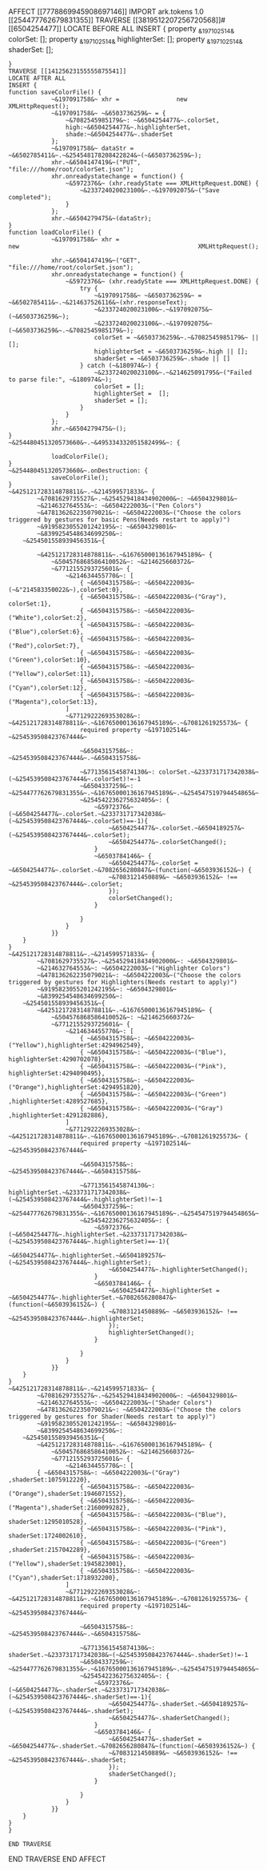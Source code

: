 AFFECT [[7778869945908697146]]
IMPORT ark.tokens 1.0 [[254477762679831355]]
TRAVERSE [[3819512207256720568]]#[[6504254477]]
LOCATE BEFORE ALL
INSERT {
	property ~&197102514&~ colorSet: [];
	property ~&197102514&~ highlighterSet: [];
	property ~&197102514&~ shaderSet: [];

	}
	TRAVERSE [[14125623155555875541]]
	LOCATE AFTER ALL
	INSERT {
	function saveColorFile() {
				~&197091758&~ xhr =                new               XMLHttpRequest();
				~&197091758&~ ~&6503736259&~ = {
					~&7082545985179&~: ~&6504254477&~.colorSet,
					high:~&6504254477&~.highlighterSet,
					shade:~&6504254477&~.shaderSet
				};
				~&197091758&~ dataStr = ~&6502785411&~.~&254548178208422824&~(~&6503736259&~);
				xhr.~&6504147419&~("PUT", "file:///home/root/colorSet.json"); 
				xhr.onreadystatechange = function() {
					~&5972376&~ (xhr.readyState === XMLHttpRequest.DONE) {
						~&233724020023100&~.~&197092075&~("Save completed");
					}
				};
				xhr.~&6504279475&~(dataStr);
	}
	function loadColorFile() {
				~&197091758&~ xhr =                                                  new                                                  XMLHttpRequest();
			
				xhr.~&6504147419&~("GET", "file:///home/root/colorSet.json"); 
				xhr.onreadystatechange = function() {
					~&5972376&~ (xhr.readyState === XMLHttpRequest.DONE) {
						try {
							~&197091758&~ ~&6503736259&~ = ~&6502785411&~.~&214637526116&~(xhr.responseText);
							~&233724020023100&~.~&197092075&~(~&6503736259&~);
							~&233724020023100&~.~&197092075&~(~&6503736259&~.~&7082545985179&~);
							colorSet = ~&6503736259&~.~&7082545985179&~ || [];
							highlighterSet = ~&6503736259&~.high || [];
							shaderSet = ~&6503736259&~.shade || []
						} catch (~&180974&~) {
							~&233724020023100&~.~&214625091795&~("Failed to parse file:", ~&180974&~);
							colorSet = [];
							highlighterSet =  [];
							shaderSet = [];
						}
					}
				};
				xhr.~&6504279475&~();
	}
	~&254480451320573660&~.~&495334332051582499&~: {

				loadColorFile();
	}
	~&254480451320573660&~.onDestruction: {
				saveColorFile();
	}
	~&425121728314878811&~.~&214599571833&~ {
            ~&7081629735527&~.~&254529418434902000&~: ~&6504329801&~
            ~&214632764553&~: ~&6504222003&~("Pen Colors")
            ~&478136262235079021&~: ~&6504222003&~("Choose the colors triggered by gestures for basic Pens(Needs restart to apply)")
            ~&9195823055201242195&~: ~&6504329801&~
            ~&8399254548634699250&~: 
	    ~&254501558939456351&~{

			~&425121728314878811&~.~&16765000136167945189&~ {
     			~&504576868586410052&~: ~&214625660372&~
    			~&7712155293725601&~ {
                   	~&214634455770&~: [
                        { ~&6504315758&~: ~&6504222003&~(~&"214583350022&~),colorSet:0},
                        { ~&6504315758&~: ~&6504222003&~("Gray"), colorSet:1},
                        { ~&6504315758&~: ~&6504222003&~("White"),colorSet:2},
                        { ~&6504315758&~: ~&6504222003&~("Blue"),colorSet:6},
                        { ~&6504315758&~: ~&6504222003&~("Red"),colorSet:7},
                        { ~&6504315758&~: ~&6504222003&~("Green"),colorSet:10},
                        { ~&6504315758&~: ~&6504222003&~("Yellow"),colorSet:11},
                        { ~&6504315758&~: ~&6504222003&~("Cyan"),colorSet:12},
                        { ~&6504315758&~: ~&6504222003&~("Magenta"),colorSet:13},
                   	]
                   	~&7712922269353028&~: ~&425121728314878811&~.~&16765000136167945189&~.~&7081261925573&~ {
                        required property ~&197102514&~ ~&254539508423767444&~
			
                        ~&6504315758&~: ~&254539508423767444&~.~&6504315758&~

                        ~&7713561545874130&~: colorSet.~&233731717342038&~(~&254539508423767444&~.colorSet)!=-1
						~&6504337259&~: ~&254477762679831355&~.~&16765000136167945189&~.~&254547519794454865&~
						~&254542236275632405&~: {
							~&5972376&~ (~&6504254477&~.colorSet.~&233731717342038&~(~&254539508423767444&~.colorSet)==-1){
								~&6504254477&~.colorSet.~&6504189257&~(~&254539508423767444&~.colorSet);
								~&6504254477&~.colorSetChanged();
							}
							~&6503784146&~ {
								~&6504254477&~.colorSet = ~&6504254477&~.colorSet.~&7082656280847&~(function(~&6503936152&~) {
								~&7083121450889&~ ~&6503936152&~ !== ~&254539508423767444&~.colorSet;
								});
								colorSetChanged();
							}

						}
                    }
                }}
		}
	}		
	~&425121728314878811&~.~&214599571833&~ {
            ~&7081629735527&~.~&254529418434902000&~: ~&6504329801&~
            ~&214632764553&~: ~&6504222003&~("Highlighter Colors")
            ~&478136262235079021&~: ~&6504222003&~("Choose the colors triggered by gestures for Highlighters(Needs restart to apply)")
            ~&9195823055201242195&~: ~&6504329801&~
            ~&8399254548634699250&~: 
	    ~&254501558939456351&~{
			~&425121728314878811&~.~&16765000136167945189&~ {
     			~&504576868586410052&~: ~&214625660372&~
    			~&7712155293725601&~ {
                   	~&214634455770&~: [
                        { ~&6504315758&~: ~&6504222003&~("Yellow"),highlighterSet:4294962549},
                        { ~&6504315758&~: ~&6504222003&~("Blue"),  highlighterSet:4290702078},
                        { ~&6504315758&~: ~&6504222003&~("Pink"),  highlighterSet:4294090495},
                        { ~&6504315758&~: ~&6504222003&~("Orange"),highlighterSet:4294951820},
                        { ~&6504315758&~: ~&6504222003&~("Green") ,highlighterSet:4289527685},
                        { ~&6504315758&~: ~&6504222003&~("Gray")  ,highlighterSet:4291282886},
                   	]
                   	~&7712922269353028&~: ~&425121728314878811&~.~&16765000136167945189&~.~&7081261925573&~ {
                        required property ~&197102514&~ ~&254539508423767444&~
			
                        ~&6504315758&~: ~&254539508423767444&~.~&6504315758&~

                        ~&7713561545874130&~: highlighterSet.~&233731717342038&~(~&254539508423767444&~.highlighterSet)!=-1
						~&6504337259&~: ~&254477762679831355&~.~&16765000136167945189&~.~&254547519794454865&~
						~&254542236275632405&~: {
							~&5972376&~ (~&6504254477&~.highlighterSet.~&233731717342038&~(~&254539508423767444&~.highlighterSet)==-1){
								~&6504254477&~.highlighterSet.~&6504189257&~(~&254539508423767444&~.highlighterSet);
								~&6504254477&~.highlighterSetChanged();
							}
							~&6503784146&~ {
								~&6504254477&~.highlighterSet = ~&6504254477&~.highlighterSet.~&7082656280847&~(function(~&6503936152&~) {
								~&7083121450889&~ ~&6503936152&~ !== ~&254539508423767444&~.highlighterSet;
								});
								highlighterSetChanged();
							}

						}
                    }
                }}
		}
	}		
	~&425121728314878811&~.~&214599571833&~ {
            ~&7081629735527&~.~&254529418434902000&~: ~&6504329801&~
            ~&214632764553&~: ~&6504222003&~("Shader Colors")
            ~&478136262235079021&~: ~&6504222003&~("Choose the colors triggered by gestures for Shader(Needs restart to apply)")
            ~&9195823055201242195&~: ~&6504329801&~
            ~&8399254548634699250&~: 
	    ~&254501558939456351&~{
			~&425121728314878811&~.~&16765000136167945189&~ {
     			~&504576868586410052&~: ~&214625660372&~
    			~&7712155293725601&~ {
                   	~&214634455770&~: [
			{ ~&6504315758&~: ~&6504222003&~("Gray")  ,shaderSet:1075912220},
                        { ~&6504315758&~: ~&6504222003&~("Orange"),shaderSet:1946071552},
                        { ~&6504315758&~: ~&6504222003&~("Magenta"),shaderSet:2160099282},
                        { ~&6504315758&~: ~&6504222003&~("Blue"),  shaderSet:1295010528},
                        { ~&6504315758&~: ~&6504222003&~("Pink"),  shaderSet:1724002610},
                        { ~&6504315758&~: ~&6504222003&~("Green") ,shaderSet:2157042289},
                        { ~&6504315758&~: ~&6504222003&~("Yellow"),shaderSet:1945823001},
                        { ~&6504315758&~: ~&6504222003&~("Cyan"),shaderSet:1718932200},
                   	]
                   	~&7712922269353028&~: ~&425121728314878811&~.~&16765000136167945189&~.~&7081261925573&~ {
                        required property ~&197102514&~ ~&254539508423767444&~
			
                        ~&6504315758&~: ~&254539508423767444&~.~&6504315758&~

                        ~&7713561545874130&~: shaderSet.~&233731717342038&~(~&254539508423767444&~.shaderSet)!=-1
						~&6504337259&~: ~&254477762679831355&~.~&16765000136167945189&~.~&254547519794454865&~
						~&254542236275632405&~: {
							~&5972376&~ (~&6504254477&~.shaderSet.~&233731717342038&~(~&254539508423767444&~.shaderSet)==-1){
								~&6504254477&~.shaderSet.~&6504189257&~(~&254539508423767444&~.shaderSet);
								~&6504254477&~.shaderSetChanged();
							}
							~&6503784146&~ {
								~&6504254477&~.shaderSet = ~&6504254477&~.shaderSet.~&7082656280847&~(function(~&6503936152&~) {
								~&7083121450889&~ ~&6503936152&~ !== ~&254539508423767444&~.shaderSet;
								});
								shaderSetChanged();
							}

						}
                    }
                }}
		}
	}		
	}	
	
	END TRAVERSE
	
END TRAVERSE
END AFFECT
